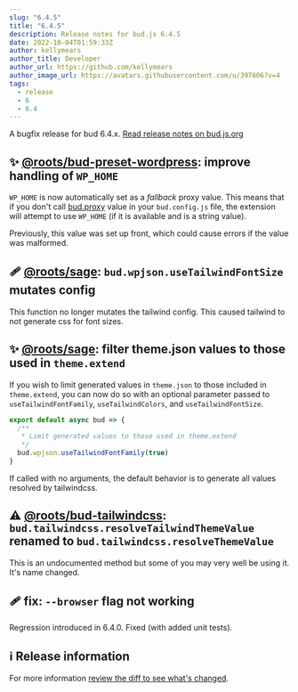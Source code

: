 ```yaml
---
slug: "6.4.5"
title: "6.4.5"
description: Release notes for bud.js 6.4.5
date: 2022-10-04T01:59:33Z
author: kellymears
author_title: Developer
author_url: https://github.com/kellymears
author_image_url: https://avatars.githubusercontent.com/u/397606?v=4
tags:
  - release
  - 6
  - 6.4
---
```


<!--This file is generated-->

A bugfix release for bud 6.4.x. [Read release notes on bud.js.org](https://bud.js.org/releases/6.4.5)

<!--truncate-->


## ✨ [@roots/bud-preset-wordpress](https://bud.js.org/extensions/bud-preset-wordpress): improve handling of `WP_HOME`

`WP_HOME` is now automatically set as a _fallback_ proxy value. This means that if you don't call [bud.proxy](https://bud.js.org/docs/bud.proxy) value in your `bud.config.js` file, the extension will attempt to use `WP_HOME` (if it is available and is a string value).

Previously, this value was set up front, which could cause errors if the value was malformed.

## 🩹 [@roots/sage](https://bud.js.org/extensions/sage): `bud.wpjson.useTailwindFontSize` mutates config

This function no longer mutates the tailwind config. This caused tailwind to not generate css for font sizes.

## ✨ [@roots/sage](https://bud.js.org/extensions/sage): filter theme.json values to those used in `theme.extend`

If you wish to limit generated values in `theme.json` to those included in `theme.extend`, you can now do so with an optional parameter passed to `useTailwindFontFamily`, `useTailwindColors`, and `useTailwindFontSize`.

```js
export default async bud => {
  /**
   * Limit generated values to those used in theme.extend
   */
  bud.wpjson.useTailwindFontFamily(true)
}
```

If called with no arguments, the default behavior is to generate all values resolved by tailwindcss.

## ⚠️ [@roots/bud-tailwindcss](https://bud.js.org/extensions/bud-tailwindcss): `bud.tailwindcss.resolveTailwindThemeValue` renamed to `bud.tailwindcss.resolveThemeValue`

This is an undocumented method but some of you may very well be using it. It's name changed.

## 🩹 fix: `--browser` flag not working

Regression introduced in 6.4.0. Fixed (with added unit tests).

## ℹ️ Release information

For more information [review the diff to see what's changed](https://github.com/roots/bud/compare/v6.4.4...v6.4.5).